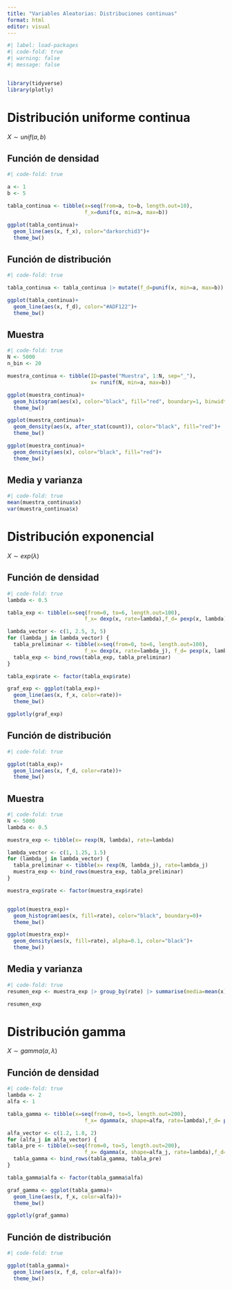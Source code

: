 ```yaml
---
title: "Variables Aleatorias: Distribuciones continuas"
format: html
editor: visual
---
```


```r
#| label: load-packages
#| code-fold: true
#| warning: false
#| message: false


library(tidyverse)
library(plotly)
```


# Distribución uniforme continua


$X\sim unif(a,b)$


## Función de densidad

```r
#| code-fold: true

a <- 1
b <- 5

tabla_continua <- tibble(x=seq(from=a, to=b, length.out=10),
                         f_x=dunif(x, min=a, max=b))

ggplot(tabla_continua)+
  geom_line(aes(x, f_x), color="darkorchid3")+
  theme_bw()


```

## Función de distribución 

```r
#| code-fold: true

tabla_continua <- tabla_continua |> mutate(f_d=punif(x, min=a, max=b))

ggplot(tabla_continua)+
  geom_line(aes(x, f_d), color="#ADF122")+
  theme_bw()


```


## Muestra

```r
#| code-fold: true
N <- 5000
n_bin <- 20

muestra_continua <- tibble(ID=paste("Muestra", 1:N, sep="_"),
                           x= runif(N, min=a, max=b))

ggplot(muestra_continua)+
  geom_histogram(aes(x), color="black", fill="red", boundary=1, binwidth = (b-a)/n_bin)+
  theme_bw()

ggplot(muestra_continua)+
  geom_density(aes(x, after_stat(count)), color="black", fill="red")+
  theme_bw()

ggplot(muestra_continua)+
  geom_density(aes(x), color="black", fill="red")+
  theme_bw()


```


## Media y varianza


```r
#| code-fold: true
mean(muestra_continua$x)
var(muestra_continua$x)

```








# Distribución exponencial


$X\sim exp(\lambda)$


## Función de densidad

```r
#| code-fold: true
lambda <- 0.5

tabla_exp <- tibble(x=seq(from=0, to=6, length.out=100),
                         f_x= dexp(x, rate=lambda),f_d= pexp(x, lambda), rate=lambda)

lambda_vector <- c(1, 2.5, 3, 5)
for (lambda_j in lambda_vector) {
  tabla_preliminar <- tibble(x=seq(from=0, to=6, length.out=100),
                         f_x= dexp(x, rate=lambda_j), f_d= pexp(x, lambda_j), rate=lambda_j)
  tabla_exp <- bind_rows(tabla_exp, tabla_preliminar)
}

tabla_exp$rate <- factor(tabla_exp$rate)

graf_exp <- ggplot(tabla_exp)+
  geom_line(aes(x, f_x, color=rate))+
  theme_bw()

ggplotly(graf_exp)
```

## Función de distribución 

```r
#| code-fold: true

ggplot(tabla_exp)+
  geom_line(aes(x, f_d, color=rate))+
  theme_bw()


```


## Muestra

```r
#| code-fold: true
N <- 5000
lambda <- 0.5

muestra_exp <- tibble(x= rexp(N, lambda), rate=lambda)

lambda_vector <- c(1, 1.25, 1.5)
for (lambda_j in lambda_vector) {
  tabla_preliminar <- tibble(x= rexp(N, lambda_j), rate=lambda_j)
  muestra_exp <- bind_rows(muestra_exp, tabla_preliminar)
}

muestra_exp$rate <- factor(muestra_exp$rate)


ggplot(muestra_exp)+
  geom_histogram(aes(x, fill=rate), color="black", boundary=0)+
  theme_bw()

ggplot(muestra_exp)+
  geom_density(aes(x, fill=rate), alpha=0.1, color="black")+
  theme_bw()


```


## Media y varianza


```r
#| code-fold: true
resumen_exp <- muestra_exp |> group_by(rate) |> summarise(media=mean(x), varianza=var(x))

resumen_exp

```



# Distribución gamma


$X\sim gamma(\alpha, \lambda)$


## Función de densidad

```r
#| code-fold: true
lambda <- 2
alfa <- 1

tabla_gamma <- tibble(x=seq(from=0, to=5, length.out=200),
                         f_x= dgamma(x, shape=alfa, rate=lambda),f_d= pgamma(x, shape=alfa, rate=lambda), alfa=alfa)

alfa_vector <- c(1.2, 1.8, 2)
for (alfa_j in alfa_vector) {
tabla_pre <- tibble(x=seq(from=0, to=5, length.out=200),
                         f_x= dgamma(x, shape=alfa_j, rate=lambda),f_d= pgamma(x, shape=alfa_j, rate=lambda), alfa=alfa_j)
  tabla_gamma <- bind_rows(tabla_gamma, tabla_pre)
}

tabla_gamma$alfa <- factor(tabla_gamma$alfa)

graf_gamma <- ggplot(tabla_gamma)+
  geom_line(aes(x, f_x, color=alfa))+
  theme_bw()

ggplotly(graf_gamma)
```

## Función de distribución 

```r
#| code-fold: true

ggplot(tabla_gamma)+
  geom_line(aes(x, f_d, color=alfa))+
  theme_bw()


```



